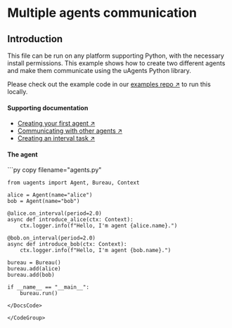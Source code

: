 
# Multiple agents communication

## Introduction

This file can be run on any platform supporting Python, with the necessary install permissions. This example shows how to create two different agents and make them communicate using the uAgents Python library.

Please check out the example code in our [examples repo ↗️](https://github.com/fetchai/uAgent-Examples/blob/main/1-uagents/examples/intermediate/multiple-agents/agents.py) to run this locally.

#### Supporting documentation

- [Creating your first agent ↗️](/guides/agents/create-a-uagent)
- [Communicating with other agents ↗️](/guides/agents/communicating-with-other-agents)
- [Creating an interval task ↗️](/guides/agents/interval-task)

#### The agent

<GithubCodeSegment digest="650f839f70eadf2b34c6dd966514576a">
    <CodeSegment
        path="https://github.com/fetchai/uAgent-Examples/blob/main/1-uagents/examples/intermediate/multiple-agents/agents.py"
        lineStart={1}
        lineEnd={19}
        hosted={true}
    />
</GithubCodeSegment>
<CodeGroup dynamic hasCopy isLocalHostedFile digest='650f839f70eadf2b34c6dd966514576a'>

<DocsCode local={true}>
	```py copy filename="agents.py"

	from uagents import Agent, Bureau, Context
	 
	alice = Agent(name="alice")
	bob = Agent(name="bob")
	 
	@alice.on_interval(period=2.0)
	async def introduce_alice(ctx: Context):
	    ctx.logger.info(f"Hello, I'm agent {alice.name}.")
	 
	@bob.on_interval(period=2.0)
	async def introduce_bob(ctx: Context):
	    ctx.logger.info(f"Hello, I'm agent {bob.name}.")
	 
	bureau = Bureau()
	bureau.add(alice)
	bureau.add(bob)
	 
	if __name__ == "__main__":
	    bureau.run()

```
</DocsCode>

</CodeGroup>


